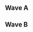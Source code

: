 {{DISPLAYTITLE:The Gang Hosts a Melee Tournament: Singles Pools}}{{SetGame|melee}}
{{tabs static
|name1=Overview
|link1=The Gang Hosts a Melee Tournament
|name2=Singles Pools
|link2=The Gang Hosts a Melee Tournament/Singles Pools
|name3=Singles Bracket
|link3=The Gang Hosts a Melee Tournament/Singles Bracket
|name4=Doubles Bracket
|link4=The Gang Hosts a Melee Tournament/Doubles Bracket
}}
==Wave A==
{{Box|start|padding=4em}}
==={{HiddenSort|A1}}===
{{GroupTableStart |Bracket A1|width=300px}}
{{GroupTableSlot|Crush|flag=us|win_m=3|lose_m=0|place=1|bg=up|go={{advance|The Gang Hosts a Melee Tournament/Singles Bracket#Winners Bracket}}}}
{{GroupTableSlot|Waddledude|flag=us|win_m=5|lose_m=1|place=2|bg=stay|go={{advance|The Gang Hosts a Melee Tournament/Singles Bracket#Losers Bracket}}}}
{{GroupTableSlot|MOM!|flag=us|win_m=3|lose_m=1|place=2|bg=stay|go={{advance|The Gang Hosts a Melee Tournament/Singles Bracket#Losers Bracket}}}}
{{GroupTableSlot|Ghost|flag=us|win_m=4|lose_m=2|place=4|bg=down}}
{{GroupTableSlot|Cory|flag=us|win_m=2|lose_m=2|place=5|bg=down}}
{{GroupTableSlot|Grrg|flag=us|win_m=2|lose_m=2|place=5|bg=down}}
{{GroupTableSlot|carryme|flag=us|win_m=2|lose_m=2|place=7|bg=down}}
{{GroupTableSlot|Aidan|flag=us|win_m=1|lose_m=2|place=7|bg=down}}
{{GroupTableSlot|Mootook|flag=us|win_m=1|lose_m=2|place=9|bg=down}}
{{GroupTableSlot|BIG KID|flag=us|win_m=1|lose_m=2|place=9|bg=down}}
{{GroupTableSlot|Catastrophe|flag=us|win_m=1|lose_m=2|place=9|bg=down}}
{{GroupTableSlot|lime cat|flag=us|win_m=1|lose_m=2|place=9|bg=down}}
{{GroupTableSlot|Johnthundr|flag=us|win_m=0|lose_m=2|place=13|bg=down}}
{{GroupTableSlot|Supa|flag=us|win_m=0|lose_m=2|place=13|bg=down}}
{{GroupTableSlot|KayB|flag=|win_m=0|lose_m=2|place=13|bg=down}}
{{GroupTableEnd}}
{{Box|break|padding=4em}}

==={{HiddenSort|A2}}===
{{GroupTableStart |Bracket A2|width=300px}}
{{GroupTableSlot|Rishi|flag=us|win_m=3|lose_m=0|place=1|bg=up|go={{advance|The Gang Hosts a Melee Tournament/Singles Bracket#Winners Bracket}}}}
{{GroupTableSlot|Basic Stitch|flag=us|win_m=4|lose_m=1|place=2|bg=stay|go={{advance|The Gang Hosts a Melee Tournament/Singles Bracket#Losers Bracket}}}}
{{GroupTableSlot|Holiday|flag=us|win_m=3|lose_m=1|place=2|bg=stay|go={{advance|The Gang Hosts a Melee Tournament/Singles Bracket#Losers Bracket}}}}
{{GroupTableSlot|Rasen|flag=us|win_m=3|lose_m=2|place=4|bg=down}}
{{GroupTableSlot|KDP|flag=us|win_m=3|lose_m=2|place=5|bg=down}}
{{GroupTableSlot|bambi|flag=us|win_m=3|lose_m=2|place=5|bg=down}}
{{GroupTableSlot|BIGDADDYGANON|flag=us|win_m=2|lose_m=2|place=7|bg=down}}
{{GroupTableSlot|Sunshine|flag=us|win_m=2|lose_m=2|place=7|bg=down}}
{{GroupTableSlot|JustMatt|flag=us|win_m=1|lose_m=2|place=9|bg=down}}
{{GroupTableSlot|SwagasaurusWrecks|flag=us|win_m=1|lose_m=2|place=9|bg=down}}
{{GroupTableSlot|Toaster|flag=us|win_m=1|lose_m=2|place=9|bg=down}}
{{GroupTableSlot|White Iverson|flag=us|win_m=0|lose_m=2|place=9|bg=down}}
{{GroupTableSlot|Noba|flag=us|win_m=0|lose_m=2|place=13|bg=down}}
{{GroupTableSlot|gl|flag=us|win_m=0|lose_m=2|place=13|bg=down}}
{{GroupTableSlot|Kieran|flag=|win_m=0|lose_m=2|place=13|bg=down}}
{{GroupTableEnd}}
{{Box|break|padding=4em}}

==={{HiddenSort|A3}}===
{{GroupTableStart |Bracket A3|width=300px}}
{{GroupTableSlot|Stango|flag=us|win_m=3|lose_m=0|place=1|bg=up|go={{advance|The Gang Hosts a Melee Tournament/Singles Bracket#Winners Bracket}}}}
{{GroupTableSlot|Arty|flag=us|win_m=5|lose_m=1|place=2|bg=stay|go={{advance|The Gang Hosts a Melee Tournament/Singles Bracket#Losers Bracket}}}}
{{GroupTableSlot|Cool Lime|flag=us|win_m=2|lose_m=1|place=2|bg=stay|go={{advance|The Gang Hosts a Melee Tournament/Singles Bracket#Losers Bracket}}}}
{{GroupTableSlot|Joey-Laces|flag=us|win_m=4|lose_m=2|place=4|bg=down}}
{{GroupTableSlot|TwistedStephanie|flag=us|win_m=2|lose_m=2|place=5|bg=down}}
{{GroupTableSlot|MFSA|flag=us|win_m=2|lose_m=2|place=5|bg=down}}
{{GroupTableSlot|Kevorkian|flag=us|win_m=2|lose_m=2|place=7|bg=down}}
{{GroupTableSlot|EdwinBudding|flag=us|win_m=2|lose_m=2|place=7|bg=down}}
{{GroupTableSlot|Userjoe9066|flag=us|win_m=1|lose_m=2|place=9|bg=down}}
{{GroupTableSlot|MonK 2.0|flag=|win_m=1|lose_m=2|place=9|bg=down}}
{{GroupTableSlot|Miffee|flag=us|win_m=0|lose_m=2|place=9|bg=down}}
{{GroupTableSlot|Squilliam|flag=us|win_m=0|lose_m=2|place=9|bg=down}}
{{GroupTableSlot|elephant|flag=us|win_m=0|lose_m=2|place=13|bg=down}}
{{GroupTableSlot|Rez|flag=us|win_m=0|lose_m=2|place=13|bg=down}}
{{GroupTableEnd}}
{{Box|break|padding=4em}}

==={{HiddenSort|A4}}===
{{GroupTableStart |Bracket A4|width=300px}}
{{GroupTableSlot|R2DLiu|flag=us|win_m=3|lose_m=0|place=1|bg=up|go={{advance|The Gang Hosts a Melee Tournament/Singles Bracket#Winners Bracket}}}}
{{GroupTableSlot|Roboticphish|flag=us|win_m=4|lose_m=1|place=2|bg=stay|go={{advance|The Gang Hosts a Melee Tournament/Singles Bracket#Losers Bracket}}}}
{{GroupTableSlot|Swiftbass|flag=us|win_m=3|lose_m=1|place=2|bg=stay|go={{advance|The Gang Hosts a Melee Tournament/Singles Bracket#Losers Bracket}}}}
{{GroupTableSlot|Snacks!|flag=us|win_m=3|lose_m=2|place=4|bg=down}}
{{GroupTableSlot|Zach Danger|flag=us|win_m=3|lose_m=2|place=5|bg=down}}
{{GroupTableSlot|socks|flag=us|win_m=3|lose_m=2|place=5|bg=down}}
{{GroupTableSlot|Hazy|flag=us|win_m=2|lose_m=2|place=7|bg=down}}
{{GroupTableSlot|Shameless|flag=us|win_m=2|lose_m=2|place=7|bg=down}}
{{GroupTableSlot|Speezy|flag=us|win_m=1|lose_m=2|place=9|bg=down}}
{{GroupTableSlot|rollersurfer|flag=us|win_m=1|lose_m=2|place=9|bg=down}}
{{GroupTableSlot|Vivion|flag=us|win_m=1|lose_m=2|place=9|bg=down}}
{{GroupTableSlot|Jramaclub|flag=us|win_m=0|lose_m=2|place=9|bg=down}}
{{GroupTableSlot|Joker|flag=us|win_m=0|lose_m=2|place=13|bg=down}}
{{GroupTableSlot|FWILL|flag=|win_m=0|lose_m=2|place=13|bg=down}}
{{GroupTableSlot|Pulch|flag=us|win_m=0|lose_m=2|place=13|bg=down}}
{{GroupTableEnd}}
{{Box|break|padding=4em}}

==={{HiddenSort|A5}}===
{{GroupTableStart |Bracket A5|width=300px}}
{{GroupTableSlot|Ryobeat|flag=us|win_m=3|lose_m=0|place=1|bg=up|go={{advance|The Gang Hosts a Melee Tournament/Singles Bracket#Winners Bracket}}}}
{{GroupTableSlot|Son2|flag=us|win_m=5|lose_m=1|place=2|bg=stay|go={{advance|The Gang Hosts a Melee Tournament/Singles Bracket#Losers Bracket}}}}
{{GroupTableSlot|ctrlaltdefeat|flag=us|win_m=3|lose_m=1|place=2|bg=stay|go={{advance|The Gang Hosts a Melee Tournament/Singles Bracket#Losers Bracket}}}}
{{GroupTableSlot|Mk.II|flag=us|win_m=3|lose_m=2|place=4|bg=down}}
{{GroupTableSlot|1bm|flag=us|win_m=3|lose_m=2|place=5|bg=down}}
{{GroupTableSlot|Ambisinister|flag=us|win_m=2|lose_m=2|place=5|bg=down}}
{{GroupTableSlot|Mugs|flag=us|win_m=2|lose_m=2|place=7|bg=down}}
{{GroupTableSlot|KBag|flag=us|win_m=2|lose_m=2|place=7|bg=down}}
{{GroupTableSlot|Zant|flag=us|win_m=1|lose_m=2|place=9|bg=down}}
{{GroupTableSlot|Big B|flag=us|win_m=1|lose_m=2|place=9|bg=down}}
{{GroupTableSlot|AnorexicBurrito|flag=us|win_m=1|lose_m=2|place=9|bg=down}}
{{GroupTableSlot|Endeavor|flag=us|win_m=0|lose_m=2|place=9|bg=down}}
{{GroupTableSlot|SaveAsUntitled|flag=us|win_m=0|lose_m=2|place=13|bg=down}}
{{GroupTableSlot|Spevan|flag=us|win_m=0|lose_m=2|place=13|bg=down}}
{{GroupTableSlot|Nemo|flag=|win_m=0|lose_m=2|place=13|bg=down}}
{{GroupTableEnd}}
{{Box|break|padding=4em}}

==={{HiddenSort|A6}}===
{{GroupTableStart |Bracket A6|width=300px}}
{{GroupTableSlot|Boyd|flag=us|win_m=4|lose_m=0|place=1|bg=up|go={{advance|The Gang Hosts a Melee Tournament/Singles Bracket#Winners Bracket}}}}
{{GroupTableSlot|GHETTOWARMACHINE420|flag=us|win_m=4|lose_m=1|place=2|bg=stay|go={{advance|The Gang Hosts a Melee Tournament/Singles Bracket#Losers Bracket}}}}
{{GroupTableSlot|lint|flag=us|win_m=2|lose_m=1|place=2|bg=stay|go={{advance|The Gang Hosts a Melee Tournament/Singles Bracket#Losers Bracket}}}}
{{GroupTableSlot|Vickram|flag=us|win_m=3|lose_m=2|place=4|bg=down}}
{{GroupTableSlot|Ahab|flag=us|win_m=3|lose_m=2|place=5|bg=down}}
{{GroupTableSlot|DIO|flag=us|win_m=3|lose_m=2|place=5|bg=down}}
{{GroupTableSlot|Vari|flag=us|win_m=2|lose_m=2|place=7|bg=down}}
{{GroupTableSlot|Ears|flag=us|win_m=2|lose_m=2|place=7|bg=down}}
{{GroupTableSlot|Calvin|flag=us|win_m=1|lose_m=2|place=9|bg=down}}
{{GroupTableSlot|Lordgenome|flag=us|win_m=1|lose_m=2|place=9|bg=down}}
{{GroupTableSlot|Blazt|flag=us|win_m=1|lose_m=2|place=9|bg=down}}
{{GroupTableSlot|Chazlie|flag=us|win_m=0|lose_m=2|place=9|bg=down}}
{{GroupTableSlot|Dead|flag=us|win_m=0|lose_m=2|place=13|bg=down}}
{{GroupTableSlot|EBND|flag=us|win_m=0|lose_m=2|place=13|bg=down}}
{{GroupTableSlot|PKSadness|flag=us|win_m=0|lose_m=2|place=13|bg=down}}
{{GroupTableEnd}}
{{Box|break|padding=4em}}

==={{HiddenSort|A7}}===
{{GroupTableStart |Bracket A7|width=300px}}
{{GroupTableSlot|Kalvar|flag=us|win_m=3|lose_m=0|place=1|bg=up|go={{advance|The Gang Hosts a Melee Tournament/Singles Bracket#Winners Bracket}}}}
{{GroupTableSlot|Clutch|flag=us|win_m=4|lose_m=1|place=2|bg=stay|go={{advance|The Gang Hosts a Melee Tournament/Singles Bracket#Losers Bracket}}}}
{{GroupTableSlot|SluG|flag=us|win_m=3|lose_m=1|place=2|bg=stay|go={{advance|The Gang Hosts a Melee Tournament/Singles Bracket#Losers Bracket}}}}
{{GroupTableSlot|Madcap|flag=|win_m=4|lose_m=2|place=4|bg=down}}
{{GroupTableSlot|Cascade|flag=us|win_m=3|lose_m=2|place=5|bg=down}}
{{GroupTableSlot|Nurok|flag=us|win_m=2|lose_m=2|place=5|bg=down}}
{{GroupTableSlot|Pi-Lingual|flag=us|win_m=2|lose_m=2|place=7|bg=down}}
{{GroupTableSlot|Marcosis|flag=us|win_m=2|lose_m=2|place=7|bg=down}}
{{GroupTableSlot|Dr. B|flag=us|win_m=1|lose_m=2|place=9|bg=down}}
{{GroupTableSlot|Ted Greene|flag=us|win_m=1|lose_m=2|place=9|bg=down}}
{{GroupTableSlot|Skin|flag=us|win_m=1|lose_m=2|place=9|bg=down}}
{{GroupTableSlot|JFM|flag=us|win_m=0|lose_m=2|place=9|bg=down}}
{{GroupTableSlot|CMass|flag=us|win_m=0|lose_m=2|place=13|bg=down}}
{{GroupTableSlot|Ozo|flag=|win_m=0|lose_m=2|place=13|bg=down}}
{{GroupTableSlot|LorMario|flag=|win_m=0|lose_m=2|place=13|bg=down}}
{{GroupTableEnd}}
{{Box|break|padding=4em}}

==={{HiddenSort|A8}}===
{{GroupTableStart |Bracket A8|width=300px}}
{{GroupTableSlot|Blake|flag=us|win_m=3|lose_m=0|place=1|bg=up|go={{advance|The Gang Hosts a Melee Tournament/Singles Bracket#Winners Bracket}}}}
{{GroupTableSlot|Frostbyte|flag=us|win_m=4|lose_m=1|place=2|bg=stay|go={{advance|The Gang Hosts a Melee Tournament/Singles Bracket#Losers Bracket}}}}
{{GroupTableSlot|Thumbs|flag=us|win_m=2|lose_m=1|place=2|bg=stay|go={{advance|The Gang Hosts a Melee Tournament/Singles Bracket#Losers Bracket}}}}
{{GroupTableSlot|Nagy|flag=us|win_m=4|lose_m=2|place=4|bg=down}}
{{GroupTableSlot|Greasy|flag=us|win_m=3|lose_m=2|place=5|bg=down}}
{{GroupTableSlot|Wassabi|flag=us|win_m=2|lose_m=2|place=5|bg=down}}
{{GroupTableSlot|Ragnite|flag=us|win_m=2|lose_m=2|place=7|bg=down}}
{{GroupTableSlot|Kevin|flag=us|win_m=2|lose_m=2|place=7|bg=down}}
{{GroupTableSlot|Iroh|flag=us|win_m=1|lose_m=2|place=9|bg=down}}
{{GroupTableSlot|Hiro|flag=us|win_m=1|lose_m=2|place=9|bg=down}}
{{GroupTableSlot|Ucan|flag=us|win_m=0|lose_m=2|place=9|bg=down}}
{{GroupTableSlot|Pharaoh|flag=us|win_m=0|lose_m=2|place=9|bg=down}}
{{GroupTableSlot|Cupcake|flag=us|win_m=0|lose_m=2|place=13|bg=down}}
{{GroupTableSlot|Smiles|flag=us|win_m=0|lose_m=2|place=13|bg=down}}
{{GroupTableEnd}}
{{Box|end}}

==Wave B==
{{Box|start|padding=4em}}
==={{HiddenSort|B1}}===
{{GroupTableStart |Bracket B1|width=300px}}
{{GroupTableSlot|Zain|flag=us|win_m=3|lose_m=0|place=1|bg=up|go={{advance|The Gang Hosts a Melee Tournament/Singles Bracket#Winners Bracket}}}}
{{GroupTableSlot|Encore|flag=us|win_m=4|lose_m=1|place=2|bg=stay|go={{advance|The Gang Hosts a Melee Tournament/Singles Bracket#Losers Bracket}}}}
{{GroupTableSlot|BigFoig|flag=us|win_m=3|lose_m=1|place=2|bg=stay|go={{advance|The Gang Hosts a Melee Tournament/Singles Bracket#Losers Bracket}}}}
{{GroupTableSlot|ryfish|flag=us|win_m=4|lose_m=2|place=4|bg=down}}
{{GroupTableSlot|2Framez|flag=us|win_m=3|lose_m=2|place=5|bg=down}}
{{GroupTableSlot|Panties|flag=us|win_m=2|lose_m=2|place=5|bg=down}}
{{GroupTableSlot|Barzoom|flag=us|win_m=2|lose_m=2|place=7|bg=down}}
{{GroupTableSlot|rad_dude_scuba|flag=us|win_m=2|lose_m=2|place=7|bg=down}}
{{GroupTableSlot|Stormjaw|flag=us|win_m=1|lose_m=2|place=9|bg=down}}
{{GroupTableSlot|Habilecho|flag=us|win_m=1|lose_m=2|place=9|bg=down}}
{{GroupTableSlot|Wumbo|flag=us|win_m=1|lose_m=2|place=9|bg=down}}
{{GroupTableSlot|Wheat|flag=us|win_m=0|lose_m=2|place=9|bg=down}}
{{GroupTableSlot|Mr. F|flag=us|win_m=0|lose_m=2|place=13|bg=down}}
{{GroupTableSlot|Shrub|flag=us|win_m=0|lose_m=2|place=13|bg=down}}
{{GroupTableSlot|Viroda|flag=us|win_m=0|lose_m=2|place=13|bg=down}}
{{GroupTableEnd}}
{{Box|break|padding=4em}}

==={{HiddenSort|B2}}===
{{GroupTableStart |Bracket B2|width=300px}}
{{GroupTableSlot|Swedish Delight|flag=us|win_m=3|lose_m=0|place=1|bg=up|go={{advance|The Gang Hosts a Melee Tournament/Singles Bracket#Winners Bracket}}}}
{{GroupTableSlot|Vincessant|flag=us|win_m=4|lose_m=1|place=2|bg=stay|go={{advance|The Gang Hosts a Melee Tournament/Singles Bracket#Losers Bracket}}}}
{{GroupTableSlot|FendrickLamar|flag=us|win_m=3|lose_m=1|place=2|bg=stay|go={{advance|The Gang Hosts a Melee Tournament/Singles Bracket#Losers Bracket}}}}
{{GroupTableSlot|Puddle|flag=us|win_m=3|lose_m=2|place=4|bg=down}}
{{GroupTableSlot|UltimaScout|flag=us|win_m=3|lose_m=2|place=5|bg=down}}
{{GroupTableSlot|burnt beans|flag=us|win_m=3|lose_m=2|place=5|bg=down}}
{{GroupTableSlot|Karun|flag=us|win_m=2|lose_m=2|place=7|bg=down}}
{{GroupTableSlot|Dawson|flag=us|win_m=2|lose_m=2|place=7|bg=down}}
{{GroupTableSlot|WarmTurtle|flag=us|win_m=1|lose_m=2|place=9|bg=down}}
{{GroupTableSlot|Ben Zed|flag=us|win_m=1|lose_m=2|place=9|bg=down}}
{{GroupTableSlot|Khan|flag=us|win_m=1|lose_m=2|place=9|bg=down}}
{{GroupTableSlot|Blank|flag=us|win_m=0|lose_m=2|place=9|bg=down}}
{{GroupTableSlot|vv|flag=us|win_m=0|lose_m=2|place=13|bg=down}}
{{GroupTableSlot|sadsquatch|flag=us|win_m=0|lose_m=2|place=13|bg=down}}
{{GroupTableSlot|Double_D|flag=us|win_m=0|lose_m=2|place=13|bg=down}}
{{GroupTableEnd}}
{{Box|break|padding=4em}}

==={{HiddenSort|B3}}===
{{GroupTableStart |Bracket B3|width=300px}}
{{GroupTableSlot|Jerry|flag=us|win_m=3|lose_m=0|place=1|bg=up|go={{advance|The Gang Hosts a Melee Tournament/Singles Bracket#Winners Bracket}}}}
{{GroupTableSlot|Qerb|flag=us|win_m=4|lose_m=1|place=2|bg=stay|go={{advance|The Gang Hosts a Melee Tournament/Singles Bracket#Losers Bracket}}}}
{{GroupTableSlot|Tian|flag=us|win_m=3|lose_m=1|place=2|bg=stay|go={{advance|The Gang Hosts a Melee Tournament/Singles Bracket#Losers Bracket}}}}
{{GroupTableSlot|fortissimis|flag=us|win_m=3|lose_m=2|place=4|bg=down}}
{{GroupTableSlot|Battery|flag=us|win_m=3|lose_m=2|place=5|bg=down}}
{{GroupTableSlot|soap|flag=us|win_m=3|lose_m=2|place=5|bg=down}}
{{GroupTableSlot|Quality Steve|flag=us|win_m=2|lose_m=2|place=7|bg=down}}
{{GroupTableSlot|WUMPUS|flag=us|win_m=2|lose_m=2|place=7|bg=down}}
{{GroupTableSlot|Tickle|flag=us|win_m=1|lose_m=2|place=9|bg=down}}
{{GroupTableSlot|Archile|flag=us|win_m=1|lose_m=2|place=9|bg=down}}
{{GroupTableSlot|4est|flag=us|win_m=1|lose_m=2|place=9|bg=down}}
{{GroupTableSlot|Lastpo|flag=us|win_m=0|lose_m=2|place=9|bg=down}}
{{GroupTableSlot|yummybeef64|flag=us|win_m=0|lose_m=2|place=13|bg=down}}
{{GroupTableSlot|Shannara|flag=us|win_m=0|lose_m=2|place=13|bg=down}}
{{GroupTableSlot|Sableye|flag=us|win_m=0|lose_m=2|place=13|bg=down}}
{{GroupTableEnd}}
{{Box|break|padding=4em}}

==={{HiddenSort|B4}}===
{{GroupTableStart |Bracket B4|width=300px}}
{{GroupTableSlot|Captain Smuckers|flag=us|win_m=3|lose_m=0|place=1|bg=up|go={{advance|The Gang Hosts a Melee Tournament/Singles Bracket#Winners Bracket}}}}
{{GroupTableSlot|Bones|flag=us|win_m=4|lose_m=1|place=2|bg=stay|go={{advance|The Gang Hosts a Melee Tournament/Singles Bracket#Losers Bracket}}}}
{{GroupTableSlot|Warmmer|flag=us|win_m=3|lose_m=1|place=2|bg=stay|go={{advance|The Gang Hosts a Melee Tournament/Singles Bracket#Losers Bracket}}}}
{{GroupTableSlot|Shuffle|flag=us|win_m=3|lose_m=2|place=4|bg=down}}
{{GroupTableSlot|N0x|flag=us|win_m=3|lose_m=2|place=5|bg=down}}
{{GroupTableSlot|SpoodBeest|flag=us|win_m=3|lose_m=2|place=5|bg=down}}
{{GroupTableSlot|Empale|flag=us|win_m=2|lose_m=2|place=7|bg=down}}
{{GroupTableSlot|Zodiac|flag=us|win_m=2|lose_m=2|place=7|bg=down}}
{{GroupTableSlot|Toe|flag=us|win_m=1|lose_m=2|place=9|bg=down}}
{{GroupTableSlot|oatmeal|flag=us|win_m=1|lose_m=2|place=9|bg=down}}
{{GroupTableSlot|Hyruler|flag=mx|win_m=1|lose_m=2|place=9|bg=down}}
{{GroupTableSlot|AKO|flag=us|win_m=0|lose_m=2|place=9|bg=down}}
{{GroupTableSlot|TMGD|flag=us|win_m=0|lose_m=2|place=13|bg=down}}
{{GroupTableSlot|SMDZ|flag=us|win_m=0|lose_m=2|place=13|bg=down}}
{{GroupTableSlot|drakethatsme|flag=|win_m=0|lose_m=2|place=13|bg=down}}
{{GroupTableEnd}}
{{Box|break|padding=4em}}

==={{HiddenSort|B5}}===
{{GroupTableStart |Bracket B5|width=300px}}
{{GroupTableSlot|Juicebox|flag=us|win_m=4|lose_m=0|place=1|bg=up|go={{advance|The Gang Hosts a Melee Tournament/Singles Bracket#Winners Bracket}}}}
{{GroupTableSlot|ASL|flag=us|win_m=4|lose_m=1|place=2|bg=stay|go={{advance|The Gang Hosts a Melee Tournament/Singles Bracket#Losers Bracket}}}}
{{GroupTableSlot|Zealous5000|flag=us|win_m=2|lose_m=1|place=2|bg=stay|go={{advance|The Gang Hosts a Melee Tournament/Singles Bracket#Losers Bracket}}}}
{{GroupTableSlot|GretchenWieners|flag=us|win_m=4|lose_m=2|place=4|bg=down}}
{{GroupTableSlot|JSkeev|flag=us|win_m=3|lose_m=2|place=5|bg=down}}
{{GroupTableSlot|lpac|flag=us|win_m=2|lose_m=2|place=5|bg=down}}
{{GroupTableSlot|Kofi|flag=us|win_m=2|lose_m=2|place=7|bg=down}}
{{GroupTableSlot|karol|flag=us|win_m=2|lose_m=2|place=7|bg=down}}
{{GroupTableSlot|CornCobKing|flag=us|win_m=1|lose_m=2|place=9|bg=down}}
{{GroupTableSlot|Fishsticks|flag=us|win_m=1|lose_m=2|place=9|bg=down}}
{{GroupTableSlot|Sporsinick|flag=us|win_m=1|lose_m=2|place=9|bg=down}}
{{GroupTableSlot|Greg Glaze|flag=us|win_m=0|lose_m=2|place=9|bg=down}}
{{GroupTableSlot|Snark|flag=us|win_m=0|lose_m=2|place=13|bg=down}}
{{GroupTableSlot|Sef__|flag=us|win_m=0|lose_m=2|place=13|bg=down}}
{{GroupTableSlot|VW|flag=us|win_m=0|lose_m=2|place=13|bg=down}}
{{GroupTableEnd}}
{{Box|break|padding=4em}}

==={{HiddenSort|B6}}===
{{GroupTableStart |Bracket B6|width=300px}}
{{GroupTableSlot|Drephen|flag=us|win_m=3|lose_m=0|place=1|bg=up|go={{advance|The Gang Hosts a Melee Tournament/Singles Bracket#Winners Bracket}}}}
{{GroupTableSlot|Edric|flag=us|win_m=4|lose_m=1|place=2|bg=stay|go={{advance|The Gang Hosts a Melee Tournament/Singles Bracket#Losers Bracket}}}}
{{GroupTableSlot|BonkCushy|flag=us|win_m=3|lose_m=1|place=2|bg=stay|go={{advance|The Gang Hosts a Melee Tournament/Singles Bracket#Losers Bracket}}}}
{{GroupTableSlot|nino|flag=us|win_m=4|lose_m=2|place=4|bg=down}}
{{GroupTableSlot|Parcheesy|flag=us|win_m=3|lose_m=2|place=5|bg=down}}
{{GroupTableSlot|Bolt|flag=us|win_m=2|lose_m=2|place=5|bg=down}}
{{GroupTableSlot|emilywaves|flag=us|win_m=2|lose_m=2|place=7|bg=down}}
{{GroupTableSlot|Patti|flag=us|win_m=2|lose_m=2|place=7|bg=down}}
{{GroupTableSlot|BriBri|flag=us|win_m=1|lose_m=2|place=9|bg=down}}
{{GroupTableSlot|Sloth|flag=us|win_m=1|lose_m=2|place=9|bg=down}}
{{GroupTableSlot|Daahoud|flag=us|win_m=1|lose_m=2|place=9|bg=down}}
{{GroupTableSlot|Topher|flag=us|win_m=0|lose_m=2|place=9|bg=down}}
{{GroupTableSlot|totally butts|flag=us|win_m=0|lose_m=2|place=13|bg=down}}
{{GroupTableSlot|Lev|flag=us|win_m=0|lose_m=2|place=13|bg=down}}
{{GroupTableSlot|Mose|flag=us|win_m=0|lose_m=2|place=13|bg=down}}
{{GroupTableEnd}}
{{Box|break|padding=4em}}

==={{HiddenSort|B7}}===
{{GroupTableStart |Bracket B7|width=300px}}
{{GroupTableSlot|KJH|flag=us|win_m=3|lose_m=0|place=1|bg=up|go={{advance|The Gang Hosts a Melee Tournament/Singles Bracket#Winners Bracket}}}}
{{GroupTableSlot|Peanutphobia|flag=us|win_m=4|lose_m=1|place=2|bg=stay|go={{advance|The Gang Hosts a Melee Tournament/Singles Bracket#Losers Bracket}}}}
{{GroupTableSlot|Ricky|flag=us|win_m=3|lose_m=1|place=2|bg=stay|go={{advance|The Gang Hosts a Melee Tournament/Singles Bracket#Losers Bracket}}}}
{{GroupTableSlot|Dialga|flag=us|win_m=3|lose_m=2|place=4|bg=down}}
{{GroupTableSlot|Rok|flag=us|win_m=3|lose_m=2|place=5|bg=down}}
{{GroupTableSlot|BigWenz|flag=us|win_m=2|lose_m=2|place=5|bg=down}}
{{GroupTableSlot|Jonny "Gumball" Gamble|flag=us|win_m=2|lose_m=2|place=7|bg=down}}
{{GroupTableSlot|Yin|flag=us|win_m=2|lose_m=2|place=7|bg=down}}
{{GroupTableSlot|Shk Shk|flag=us|win_m=1|lose_m=2|place=9|bg=down}}
{{GroupTableSlot|Ryce|flag=us|win_m=1|lose_m=2|place=9|bg=down}}
{{GroupTableSlot|ParQua|flag=us|win_m=1|lose_m=2|place=9|bg=down}}
{{GroupTableSlot|EmceeCurtis|flag=us|win_m=1|lose_m=2|place=9|bg=down}}
{{GroupTableSlot|Garbage Chic|flag=us|win_m=0|lose_m=2|place=13|bg=down}}
{{GroupTableSlot|b?|flag=us|win_m=0|lose_m=2|place=13|bg=down}}
{{GroupTableSlot|HSK|flag=|win_m=0|lose_m=2|place=13|bg=down}}
{{GroupTableEnd}}
{{Box|break|padding=4em}}

==={{HiddenSort|B8}}===
{{GroupTableStart |Bracket B8|width=300px}}
{{GroupTableSlot|Slox|flag=us|win_m=3|lose_m=0|place=1|bg=up|go={{advance|The Gang Hosts a Melee Tournament/Singles Bracket#Winners Bracket}}}}
{{GroupTableSlot|FMB5k|flag=us|win_m=5|lose_m=1|place=2|bg=stay|go={{advance|The Gang Hosts a Melee Tournament/Singles Bracket#Losers Bracket}}}}
{{GroupTableSlot|picofarad|flag=us|win_m=3|lose_m=1|place=2|bg=stay|go={{advance|The Gang Hosts a Melee Tournament/Singles Bracket#Losers Bracket}}}}
{{GroupTableSlot|Mr. O|flag=us|win_m=3|lose_m=2|place=4|bg=down}}
{{GroupTableSlot|Vintage|flag=us|win_m=3|lose_m=2|place=5|bg=down}}
{{GroupTableSlot|Fable|flag=us|win_m=2|lose_m=2|place=5|bg=down}}
{{GroupTableSlot|Thrillhouse|flag=us|win_m=2|lose_m=2|place=7|bg=down}}
{{GroupTableSlot|Mizury|flag=|win_m=2|lose_m=2|place=7|bg=down}}
{{GroupTableSlot|Wonder|flag=us|win_m=1|lose_m=2|place=9|bg=down}}
{{GroupTableSlot|bby|flag=us|win_m=1|lose_m=2|place=9|bg=down}}
{{GroupTableSlot|Taig|flag=us|win_m=1|lose_m=2|place=9|bg=down}}
{{GroupTableSlot|Gobi|flag=us|win_m=0|lose_m=2|place=9|bg=down}}
{{GroupTableSlot|Moretrone|flag=us|win_m=0|lose_m=2|place=13|bg=down}}
{{GroupTableSlot|Chum|flag=us|win_m=0|lose_m=2|place=13|bg=down}}
{{GroupTableSlot|Nico|flag=us|win_m=0|lose_m=2|place=13|bg=down}}
{{GroupTableEnd}}
{{Box|end}}

